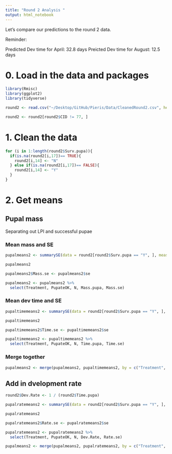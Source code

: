 ```yaml
---
title: "Round 2 Analysis "
output: html_notebook
---
```


Let's compare our predictions to the round 2 data. 

Reminder: 

Predicted Dev time for April: 32.8 days
Preicted Dev time for August: 12.5 days


# 0. Load in the data and packages

```r
library(Rmisc)
library(ggplot2)
library(tidyverse)
```

```r
round2 <- read.csv("~/Desktop/GitHub/Pieris/Data/CleanedRound2.csv", header = TRUE)

round2 <- round2[round2$CID != 77, ]
```

# 1. Clean the data


```r
for (i in 1:length(round2$Surv.pupa)){
  if(is.na(round2[i,17])== TRUE){
    round2[i,14] <- "N"
  } else if(is.na(round2[i,17])== FALSE){
    round2[i,14] <- "Y"
  }
}

```

# 2. Get means

## Pupal mass

Separating out LPI and successful pupae 

### Mean mass and SE

```r
pupalmeans2 <- summarySE(data = round2[round2$Surv.pupa == "Y", ], measurevar = "Mass.pupa", groupvars = c("Treatment", "PupateOK"))

pupalmeans2

pupalmeans2$Mass.se <- pupalmeans2$se

pupalmeans2 <- pupalmeans2 %>%
  select(Treatment, PupateOK, N, Mass.pupa, Mass.se)


```

### Mean dev time and SE

```r
pupaltimemeans2 <- summarySE(data = round2[round2$Surv.pupa == "Y", ], measurevar = "Time.pupa", groupvars = c("Treatment", "PupateOK"))

pupaltimemeans2

pupaltimemeans2$Time.se <- pupaltimemeans2$se

pupaltimemeans2 <- pupaltimemeans2 %>%
  select(Treatment, PupateOK, N, Time.pupa, Time.se)
```

### Merge together

```r
pupalmeans2 <- merge(pupalmeans2, pupaltimemeans2, by = c("Treatment", "PupateOK", "N"))
```


## Add in dvelopment rate

```r
round2$Dev.Rate <- 1 / (round2$Time.pupa)
```

```r
pupalratemeans2 <- summarySE(data = round2[round2$Surv.pupa == "Y", ], measurevar = "Dev.Rate", groupvars = c("Treatment", "PupateOK"))

pupalratemeans2

pupalratemeans2$Rate.se <- pupalratemeans2$se

pupalratemeans2 <- pupalratemeans2 %>%
  select(Treatment, PupateOK, N, Dev.Rate, Rate.se)
```


```r
pupalmeans2 <- merge(pupalmeans2, pupalratemeans2, by = c("Treatment", "PupateOK", "N"))
```




